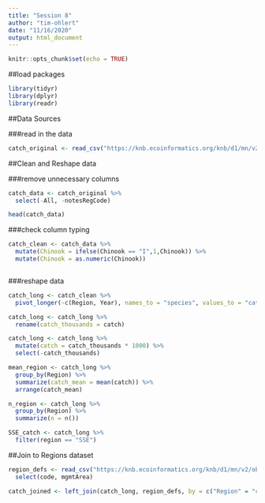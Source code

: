 ```yaml
---
title: "Session 8"
author: "tim-ohlert"
date: "11/16/2020"
output: html_document
---
```


```r
knitr::opts_chunk$set(echo = TRUE)
```

##load packages
```r
library(tidyr)
library(dplyr)
library(readr)
```



##Data Sources

###read in the data


```r
catch_original <- read_csv("https://knb.ecoinformatics.org/knb/d1/mn/v2/object/df35b.302.1")


```




##Clean and Reshape data

###remove unnecessary columns

```r
catch_data <- catch_original %>% 
  select(-All, -notesRegCode)

head(catch_data)

```




###check column typing


```r
catch_clean <- catch_data %>% 
  mutate(Chinook = ifelse(Chinook == "I",1,Chinook)) %>% 
  mutate(Chinook = as.numeric(Chinook))



```


###reshape data

```r
catch_long <- catch_clean %>% 
  pivot_longer(-c(Region, Year), names_to = "species", values_to = "catch")
```

```r
catch_long <- catch_long %>% 
  rename(catch_thousands = catch)
```


```r
catch_long <- catch_long %>% 
  mutate(catch = catch_thousands * 1000) %>% 
  select(-catch_thousands)
```

```r
mean_region <- catch_long %>% 
  group_by(Region) %>% 
  summarize(catch_mean = mean(catch)) %>% 
  arrange(catch_mean)
```
```r
n_region <- catch_long %>% 
  group_by(Region) %>% 
  summarize(n = n())
```

```r
SSE_catch <- catch_long %>% 
  filter(region == "SSE")
```


##Join to Regions dataset

```r
region_defs <- read_csv("https://knb.ecoinformatics.org/knb/d1/mn/v2/object/df35b.303.1") %>% 
  select(code, mgmtArea)


```


```r
catch_joined <- left_join(catch_long, region_defs, by = c("Region" = "code"))
```





